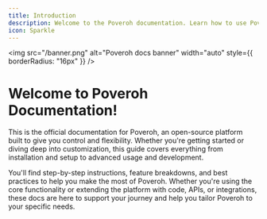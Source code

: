 ```yaml
---
title: Introduction
description: Welcome to the Poveroh documentation. Learn how to use Poveroh and its features.
icon: Sparkle
---
```


<img src="/banner.png" alt="Poveroh docs banner" width="auto" style={{ borderRadius: "16px" }} />


# Welcome to Poveroh Documentation!

This is the official documentation for Poveroh, an open-source platform built to give you control and flexibility.
Whether you're getting started or diving deep into customization, this guide covers everything from
installation and setup to advanced usage and development.

You'll find step-by-step instructions, feature breakdowns, and best practices to help you make the most of Poveroh.
Whether you're using the core functionality or extending the platform with code, APIs, or integrations, these docs are here to support
your journey and help you tailor Poveroh to your specific needs.

